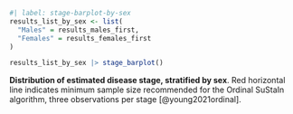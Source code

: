 :::{#suppfig-stage-barplot-by-sex}

```r
#| label: stage-barplot-by-sex
results_list_by_sex <- list(
  "Males" = results_males_first,
  "Females" = results_females_first
)

results_list_by_sex |> stage_barplot()
```

**Distribution of estimated disease stage, stratified by sex**.
Red horizontal line indicates minimum sample size
recommended for the Ordinal SuStaIn algorithm,
three observations per stage [@young2021ordinal].

:::
